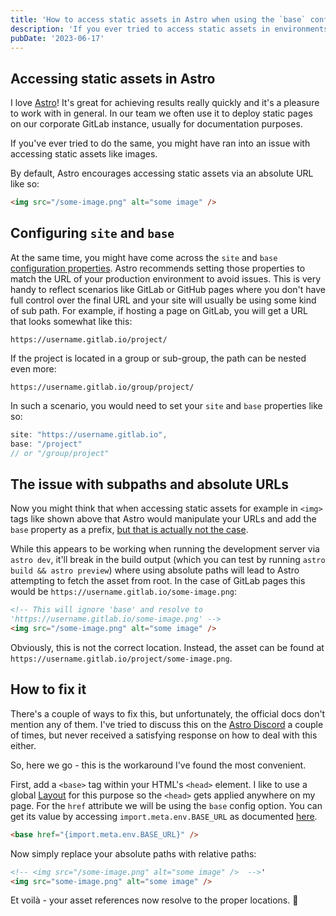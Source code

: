 ```yaml
---
title: 'How to access static assets in Astro when using the `base` config option'
description: 'If you ever tried to access static assets in environments where your page is hosted on a subpath (like GitHub or GitLab pages), you might have run into an issue with Astro linking to the root path instead. Here is how to fix it.'
pubDate: '2023-06-17'
---
```


## Accessing static assets in Astro

I love [Astro](https://astro.build/)! It's great for achieving results really quickly and it's a pleasure to work with in general. In our team we often use it to deploy static pages on our corporate GitLab instance, usually for documentation purposes.

If you've ever tried to do the same, you might have ran into an issue with accessing static assets like images.

By default, Astro encourages accessing static assets via an absolute URL like so:

```html
<img src="/some-image.png" alt="some image" />
```

## Configuring `site` and `base`

At the same time, you might have come across the `site` and `base` [configuration properties](https://docs.astro.build/en/reference/configuration-reference/). Astro recommends setting those properties to match the URL of your production environment to avoid issues. This is very handy to reflect scenarios like GitLab or GitHub pages where you don't have full control over the final URL and your site will usually be using some kind of sub path. For example, if hosting a page on GitLab, you will get a URL that looks somewhat like this:

```
https://username.gitlab.io/project/
```

If the project is located in a group or sub-group, the path can be nested even more:

```
https://username.gitlab.io/group/project/
```

In such a scenario, you would need to set your `site` and `base` properties like so:

```js
site: "https://username.gitlab.io",
base: "/project"
// or "/group/project"
```

## The issue with subpaths and absolute URLs

Now you might think that when accessing static assets for example in `<img>` tags like shown above that Astro would manipulate your URLs and add the `base` property as a prefix, [but that is actually not the case](https://github.com/withastro/astro/issues/5107#issuecomment-1295431707).

While this appears to be working when running the development server via `astro dev`, it'll break in the build output (which you can test by running `astro build && astro preview`) where using absolute paths will lead to Astro attempting to fetch the asset from root. In the case of GitLab pages this would be `https://username.gitlab.io/some-image.png`:

```html
<!-- This will ignore 'base' and resolve to
'https://username.gitlab.io/some-image.png' -->
<img src="/some-image.png" alt="some image" />
```

Obviously, this is not the correct location. Instead, the asset can be found at `https://username.gitlab.io/project/some-image.png`.

## How to fix it

There's a couple of ways to fix this, but unfortunately, the official docs don't mention any of them. I've tried to discuss this on the [Astro Discord](https://github.com/withastro/astro) a couple of times, but never received a satisfying response on how to deal with this either.

So, here we go - this is the workaround I've found the most convenient.

First, add a `<base>` tag within your HTML's `<head>` element. I like to use a global [Layout](https://docs.astro.build/en/core-concepts/layouts/) for this purpose so the `<head>` gets applied anywhere on my page. For the `href` attribute we will be using the `base` config option. You can get its value by accessing `import.meta.env.BASE_URL` as documented [here](https://docs.astro.build/en/guides/environment-variables/#default-environment-variables).

```html
<base href="{import.meta.env.BASE_URL}" />
```

Now simply replace your absolute paths with relative paths:

```html
<!-- <img src="/some-image.png" alt="some image" />  -->'
<img src="some-image.png" alt="some image" />
```

Et voilà - your asset references now resolve to the proper locations. 🥳
